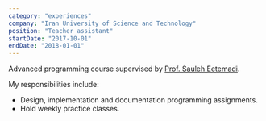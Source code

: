 ```yaml
---
category: "experiences"
company: "Iran University of Science and Technology"
position: "Teacher assistant"
startDate: "2017-10-01"
endDate: "2018-01-01"
---
```


Advanced programming course supervised by [Prof. Sauleh Eetemadi](https://sauleh.github.io/).

My responsibilities include:

- Design, implementation and documentation programming assignments.
- Hold weekly practice classes.
